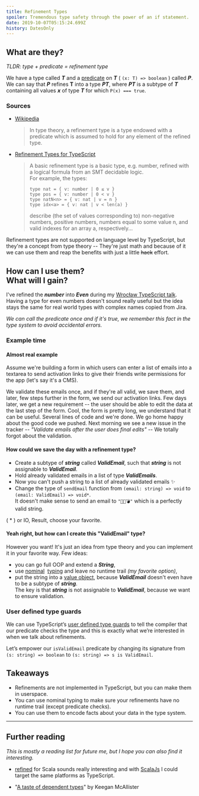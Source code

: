 ```yaml
---
title: Refinement Types
spoiler: Tremendous type safety through the power of an if statement.
date: 2019-10-07T05:15:24.699Z
history: DatesOnly
---
```


## What are they?

_TLDR: type + predicate = refinement type_

We have a type called _**T**_ and a
[predicate](<https://en.wikipedia.org/wiki/Predicate_(mathematical_logic)>)
on _**T**_ ( `(x: T) => boolean` ) called _**P**_. \
We can say that _**P**_ refines **T** into a type _**PT**_, where _**PT**_ is
a subtype of _**T**_ containing all values _**x**_ of type _**T**_ for which
`P(x) === true`.

### Sources

- [Wikipedia](https://en.wikipedia.org/wiki/Refinement_type)

  > In type theory, a refinement type is a type endowed with a predicate
  > which is assumed to hold for any element of the refined type.

- [Refinement Types for TypeScript](https://goto.ucsd.edu/~pvekris/docs/pldi16.pdf)

  > A basic refinement type is a basic type, e.g. number, refined with a
  > logical formula from an SMT decidable logic.\
  > For example, the types:
  >
  > ```
  > type nat = { v: number | 0 ≤ v }
  > type pos = { v: number | 0 < v }
  > type natN<n> = { v: nat | v = n }
  > type idx<a> = { v: nat | v < len(a) }
  > ```
  >
  > describe (the set of values corresponding to) non-negative numbers,
  > positive numbers, numbers equal to some value n, and valid indexes for
  > an array a, respectively...

<style>{`
  .grvsc-container.grvsc-container {
    background-color: unset;
    color: unset;
    margin: 0;
  }
`}</style>

Refinement types are not supported on language level by TypeScript, but
they're a concept from type theory -- They're just math and because of it we
can use them and reap the benefits with just a little ~~hack~~ effort.

## How can I use them?<br/>What will I gain?

I've refined the **_number_** into **_Even_** during my
[Wrocław TypeScript talk](https://github.com/hasparus/refinement-types-in-typescript).\
Having a type for even numbers doesn't sound really useful but the idea stays
the same for real world types with complex names copied from Jira.

_We can call the predicate once and if it's true, we remember this fact in
the type system to avoid accidental errors._

### Example time

#### Almost real example

Assume we're building a form in which users can enter a list of emails into
a textarea to send activation links to give their friends write permissions
for the app (let's say it's a CMS).

We validate these emails once, and if they're all valid, we save them, and
later, few steps further in the form, we send our activation links. Few days
later, we get a new requirement -- the user should be able to edit the data
at the last step of the form. Cool, the form is pretty long, we understand
that it can be useful. Several lines of code and we're done. We go home
happy about the good code we pushed. Next morning we see a new issue in the
tracker -- _"Validate emails after the user does final edits"_ -- We totally
forgot about the validation.

#### How could we save the day with a refinement type?

- Create a subtype of **_string_** called **_ValidEmail_**, such that
  **_string_** is not assignable to **_ValidEmail_**.
- Hold already validated emails in a list of type **_ValidEmails_**.
- Now you can't push a string to a list of already validated emails ✨
- Change the type of `sendEmail` function from `(email: string) => void` to
  `(email: ValidEmail) => void*`. \
  It doesn't make sense to send an email to `"🦄🐵💣"` which is a perfectly valid
  string.

( \* ) or IO, Result, choose your favorite.

#### Yeah right, but how can I create this "ValidEmail" type?

However you want! It's just an idea from type theory and you can implement
it in your favorite way. Few ideas:

- you can go full OOP and extend a **_String_**,
- use [nominal](https://github.com/hasparus/nom-ts)&nbsp;
  [typing](https://michalzalecki.com/nominal-typing-in-typescript/#approach-4-intersection-types-and-brands)
  and leave no runtime trail _(my favorite option)_,
- put the string into a
  [value object](https://en.wikipedia.org/wiki/Value_object), because
  **_ValidEmail_** doesn't even have to be a subtype of **_string_**. \
  The key is that **_string_** is not assignable to **_ValidEmail_**, because
  we want to ensure validation.

### User defined type guards

We can use TypeScript’s
[user defined type guards](https://www.typescriptlang.org/docs/handbook/advanced-types.html#using-type-predicates)
to tell the compiler that our predicate checks the type and this is exactly
what we’re interested in when we talk about refinements.

Let’s empower our `isValidEmail` predicate by changing its signature from
`(s: string) => boolean` to `(s: string) => s is ValidEmail`.

## Takeaways

- Refinements are not implemented in TypeScript, but you can make them in
  userspace.
- You can use nominal typing to make sure your refinements have no runtime
  trail (except predicate checks).
- You can use them to encode facts about your data in the type system.

---

## Further reading

_This is mostly a reading list for future me, but I hope you can also find
it interesting._

- [refined](https://github.com/fthomas/refined) for Scala sounds really
  interesting and with [ScalaJs](https://www.scala-js.org/) I could target
  the same platforms as TypeScript.

- "[A taste of dependent types](http://kmcallister.github.io/talks/rust/2015-dependent-types/slides.html)"
  by Keegan McAllister
